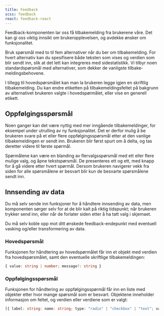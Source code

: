 ```yaml
---
title: Feedback
scss: feedback
react: feedback-react
---
```



<Ingress>
    Feedback-komponenten lar oss få tilbakemelding fra brukerene våre. Det kan gi oss viktig innsikt om
    brukeropplevelsen, og avdekke ønsker om funksjonalitet.
</Ingress>

<ComponentExample knobs={feedbackExampleProps} component={FeedbackExample} codeExample={feedbackCode} />

Bruk spørsmål med to til fem alternativer når du ber om tilbake&shy;melding. For hvert alternativ kan du spesifisere både teksten som vises og verdien som blir sendt inn, slik at det lett kan integreres med side&shy;statistikk. Vi tilbyr noen standard&shy;spørsmål med alternativer, som dekker de vanligste tilbake&shy;meldings&shy;behovene.

I tillegg til hovedspørsmålet kan man la brukeren legge igjen en skriftlig tilbakemelding. Du kan endre etiketten på tilbake&shy;meldings&shy;feltet på bakgrunn av alternativet brukeren valgte i hovedspørmålet, eller vise en generell etikett.

## Oppfølgingsspørsmål

Noen ganger kan det være nyttig med mer inngående tilbakemeldinger, for eksempel under utrulling av ny funksjonalitet. Det er derfor mulig å be brukeren svare på et eller flere oppfølgings&shy;spørsmål etter at den vanlige tilbakemeldingen er sendt inn. Brukeren blir først spurt om å delta, og tas deretter videre til første spørmål.

Spørmålene kan være en blanding av flervalgsspørsmål med ett eller flere mulige valg, og åpne tekstspørsmål. De presenteres ett og ett, med knapp for å gå videre etter hvert spørmål. Dersom brukeren navigerer vekk fra siden for alle spørsmålene er besvart blir kun de besvarte spørsmålene sendt inn.

## Innsending av data

Du må selv sende inn funksjoner for å håndtere innsending av data, men komponenten sørger selv for at de blir kalt på riktig tidspunkt; når brukeren trykker send inn, eller når de forlater siden etter å ha tatt valg i skjemaet.

Du må selv koble opp mot ditt ønskede feedback-endepunkt med eventuell vasking og/eller transformering av data.

### Hovedspørsmål

Funksjonen for håndtering av hovedspørmålet får inn et objekt med verdien fra hovedspørsmålet, samt den eventuelle skriftlige tilbake&shy;meldingen:

```ts
{ value: string | number; message?: string }
```

### Oppfølgingsspørsmål

Funksjonen for håndtering av oppfølgings&shy;spørmål får inn en liste med objekter etter hvor mange spørsmål som er besvart. Objektene inneholder informasjon om feltet, og verdien eller verdiene som er valgt:

```ts
[{ label: string: name: string; type: "radio" | "checkbox" | "text"; value: string | string[] }]
```
